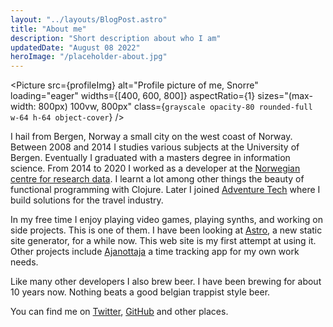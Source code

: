 ```yaml
---
layout: "../layouts/BlogPost.astro"
title: "About me"
description: "Short description about who I am"
updatedDate: "August 08 2022"
heroImage: "/placeholder-about.jpg"
---
```




<Picture
  src={profileImg}
  alt="Profile picture of me, Snorre"
  loading="eager"
  widths={[400, 600, 800]}
  aspectRatio={1}
  sizes="(max-width: 800px) 100vw, 800px"
  class={`
  grayscale
  opacity-80
  rounded-full
  w-64
  h-64
  object-cover
  `}
/>

I hail from Bergen, Norway a small city on the west coast of Norway.
Between 2008 and 2014 I studies various subjects at the University of Bergen.
Eventually I graduated with a masters degree in information science.
From 2014 to 2020 I worked as a developer at the [Norwegian centre for research data](https://nsd.no).
I learnt a lot among other things the beauty of functional programming with Clojure.
Later I joined [Adventure Tech](https://adventuretech.no) where I build solutions for the travel industry.

In my free time I enjoy playing video games, playing synths, and working on side projects.
This is one of them.
I have been looking at [Astro](https://astro.build), a new static site generator, for a while now.
This web site is my first attempt at using it.
Other projects include [Ajanottaja](https://ajanottaja.app) a time tracking app for my own work needs.

Like many other developers I also brew beer.
I have been brewing for about 10 years now.
Nothing beats a good belgian trappist style beer.

You can find me on [Twitter](https://twitter.com/snorremd), [GitHub](https://github.com/snorremd) and other places.
